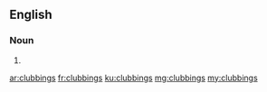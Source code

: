 ==English==

===Noun===
{{head|en}}
# {{plural of|clubbing}}

[[ar:clubbings]]
[[fr:clubbings]]
[[ku:clubbings]]
[[mg:clubbings]]
[[my:clubbings]]